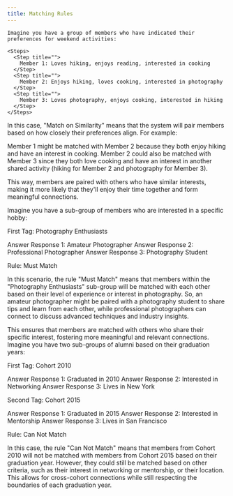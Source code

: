 ```yaml
---
title: Matching Rules
---
```


<Tabs>
  <Tab title="Match on Similarity">

    Imagine you have a group of members who have indicated their preferences for weekend activities:

    <Steps>
      <Step title="">
        Member 1: Loves hiking, enjoys reading, interested in cooking
      </Step>
      <Step title="">
        Member 2: Enjoys hiking, loves cooking, interested in photography
      </Step>
      <Step title="">
        Member 3: Loves photography, enjoys cooking, interested in hiking
      </Step>
    </Steps>

In this case, "Match on Similarity" means that the system will pair members based on how closely their preferences align. For example:

Member 1 might be matched with Member 2 because they both enjoy hiking and have an interest in cooking. Member 2 could also be matched with Member 3 since they both love cooking and have an interest in another shared activity (hiking for Member 2 and photography for Member 3).

This way, members are paired with others who have similar interests, making it more likely that they'll enjoy their time together and form meaningful connections.
  </Tab>
  <Tab title="Match with Sub-Groups">
   
   Imagine you have a sub-group of members who are interested in a specific hobby:

   First Tag: Photography Enthusiasts

<Steps>
      <Step title="">
        Answer Response 1: Amateur Photographer
      </Step>
      <Step title="">
      Answer Response 2: Professional Photographer
      </Step>
      <Step title="">
        Answer Response 3: Photography Student
      </Step>
    </Steps>

   Rule: Must Match

In this scenario, the rule "Must Match" means that members within the "Photography Enthusiasts" sub-group will be matched with each other based on their level of experience or interest in photography. So, an amateur photographer might be paired with a photography student to share tips and learn from each other, while professional photographers can connect to discuss advanced techniques and industry insights. 

This ensures that members are matched with others who share their specific interest, fostering more meaningful and relevant connections.
  </Tab>
  <Tab title="Match across Sub-Groups">
    Imagine you have two sub-groups of alumni based on their graduation years:

   First Tag: Cohort 2010

<Steps>
      <Step title="">
        Answer Response 1: Graduated in 2010
      </Step>
      <Step title="">
        Answer Response 2: Interested in Networking
      </Step>
      <Step title="">
         Answer Response 3: Lives in New York
      </Step>
    </Steps>

   Second Tag: Cohort 2015

<Steps>
      <Step title="">
        Answer Response 1: Graduated in 2015
      </Step>
      <Step title="">
        Answer Response 2: Interested in Mentorship
      </Step>
      <Step title="">
         Answer Response 3: Lives in San Francisco
      </Step>
    </Steps>

   Rule: Can Not Match

In this case, the rule "Can Not Match" means that members from Cohort 2010 will not be matched with members from Cohort 2015 based on their graduation year. However, they could still be matched based on other criteria, such as their interest in networking or mentorship, or their location. This allows for cross-cohort connections while still respecting the boundaries of each graduation year.
  </Tab>
</Tabs>
